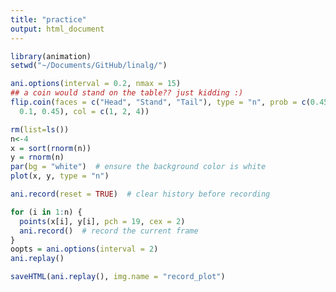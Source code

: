```yaml
---
title: "practice"
output: html_document
---
```


```r
library(animation)
setwd("~/Documents/GitHub/linalg/")
```

```r
ani.options(interval = 0.2, nmax = 15)
## a coin would stand on the table?? just kidding :)
flip.coin(faces = c("Head", "Stand", "Tail"), type = "n", prob = c(0.45, 
  0.1, 0.45), col = c(1, 2, 4))
```

```r
rm(list=ls())
n<-4
x = sort(rnorm(n))
y = rnorm(n)
par(bg = "white")  # ensure the background color is white
plot(x, y, type = "n")

ani.record(reset = TRUE)  # clear history before recording

for (i in 1:n) {
  points(x[i], y[i], pch = 19, cex = 2)
  ani.record()  # record the current frame
}
oopts = ani.options(interval = 2)
ani.replay()

saveHTML(ani.replay(), img.name = "record_plot")

```